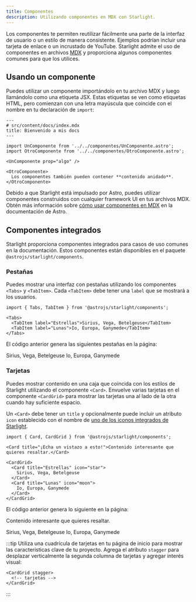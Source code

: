 ```yaml
---
title: Componentes
description: Utilizando componentes en MDX con Starlight.
---
```


Los componentes te permiten reutilizar fácilmente una parte de la interfaz de usuario o un estilo de manera consistente. Ejemplos podrían incluir una tarjeta de enlace o un incrustado de YouTube. Starlight admite el uso de componentes en archivos [MDX](https://mdxjs.com/) y proporciona algunos componentes comunes para que los utilices.

## Usando un componente

Puedes utilizar un componente importándolo en tu archivo MDX y luego llamándolo como una etiqueta JSX. Estas etiquetas se ven como etiquetas HTML, pero comienzan con una letra mayúscula que coincide con el nombre en tu declaración de `import`:

```mdx
---
# src/content/docs/index.mdx
title: Bienvenido a mis docs
---

import UnComponente from '../../componentes/UnComponente.astro';
import OtroComponente from '../../componentes/OtroComponente.astro';

<UnComponente prop="algo" />

<OtroComponente>
  Los componentes también pueden contener **contenido anidado**.
</OtroComponente>
```

Debido a que Starlight está impulsado por Astro, puedes utilizar componentes construidos con cualquier framework UI en tus archivos MDX. Obtén más información sobre [cómo usar componentes en MDX](https://docs.astro.build/es/guides/markdown-content/#usando-componentes-en-mdx) en la documentación de Astro.

## Componentes integrados

Starlight proporciona componentes integrados para casos de uso comunes en la documentación. Estos componentes están disponibles en el paquete `@astrojs/starlight/components`.

### Pestañas


Puedes mostrar una interfaz con pestañas utilizando los componentes `<Tabs>` y `<TabItem>`. Cada `<TabItem>` debe tener una `label` que se mostrará a los usuarios.

```mdx
import { Tabs, TabItem } from '@astrojs/starlight/components';

<Tabs>
  <TabItem label="Estrellas">Sirius, Vega, Betelgeuse</TabItem>
  <TabItem label="Lunas">Io, Europa, Ganymede</TabItem>
</Tabs>
```

El código anterior genera las siguientes pestañas en la página:

<Tabs>
  <TabItem label="Estrellas">Sirius, Vega, Betelgeuse</TabItem>
  <TabItem label="Lunas">Io, Europa, Ganymede</TabItem>
</Tabs>

### Tarjetas


Puedes mostrar contenido en una caja que coincida con los estilos de Starlight utilizando el componente `<Card>`. Envuelve varias tarjetas en el componente `<CardGrid>` para mostrar las tarjetas una al lado de la otra cuando hay suficiente espacio.

Un `<Card>` debe tener un `title` y opcionalmente puede incluir un atributo `icon` establecido con el nombre de [uno de los iconos integrados de Starlight](https://github.com/withastro/starlight/blob/main/packages/starlight/components/Icons.ts).

```mdx
import { Card, CardGrid } from '@astrojs/starlight/components';

<Card title="¡Echa un vistazo a esto!">Contenido interesante que quieres resaltar.</Card>

<CardGrid>
  <Card title="Estrellas" icon="star">
    Sirius, Vega, Betelgeuse
  </Card>
  <Card title="Lunas" icon="moon">
    Io, Europa, Ganymede
  </Card>
</CardGrid>
```

El código anterior genera lo siguiente en la página:

<Card title="¡Echa un vistazo a esto!">Contenido interesante que quieres resaltar.</Card>

<CardGrid>
  <Card title="Estrellas" icon="star">
    Sirius, Vega, Betelgeuse
  </Card>
  <Card title="Lunas" icon="moon">
    Io, Europa, Ganymede
  </Card>
</CardGrid>

:::tip
Utiliza una cuadrícula de tarjetas en tu página de inicio para mostrar las características clave de tu proyecto. Agrega el atributo `stagger` para desplazar verticalmente la segunda columna de tarjetas y agregar interés visual:

```astro
<CardGrid stagger>
  <!-- tarjetas -->
</CardGrid>
```

:::
